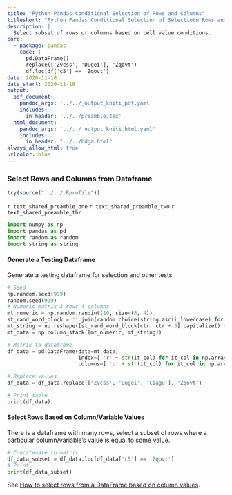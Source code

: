 ```yaml
---
title: "Python Pandas Conditional Selection of Rows and Columns"
titleshort: "Python Pandas Conditional Selection of Selectiotn Rows and Columns"
description: |
  Select subset of rows or columns based on cell value conditions.
core:
  - package: pandas
    code: |
      pd.DataFrame()
      replace(['Zvcss', 'Dugei'], 'Zqovt')
      df.loc[df['c5'] == 'Zqovt']
date: 2020-11-18
date_start: 2020-11-18
output:
  pdf_document:
    pandoc_args: '../../_output_kniti_pdf.yaml'
    includes:
      in_header: '../../preamble.tex'
  html_document:
    pandoc_args: '../../_output_kniti_html.yaml'
    includes:
      in_header: "../../hdga.html"
always_allow_html: true
urlcolor: blue
---
```


### Select Rows and Columns from Dataframe

```r
try(source("../../.Rprofile"))
```

`r text_shared_preamble_one`
`r text_shared_preamble_two`
`r text_shared_preamble_thr`

```python
import numpy as np
import pandas as pd
import random as random
import string as string
```

#### Generate a Testing Dataframe

Generate a testing dataframe for selection and other tests.

```python
# Seed
np.random.seed(999)
random.seed(999)
# Numeric matrix 3 rows 4 columns
mt_numeric = np.random.randint(10, size=(5, 4))
st_rand_word_block = ''.join(random.choice(string.ascii_lowercase) for ctr in range(5*5*3))
mt_string = np.reshape([st_rand_word_block[ctr: ctr + 5].capitalize() for ctr in range(0, len(st_rand_word_block), 5)], [5,3])
mt_data = np.column_stack([mt_numeric, mt_string])

# Matrix to dataframe
df_data = pd.DataFrame(data=mt_data,
                       index=[ 'r' + str(it_col) for it_col in np.array(range(1, mt_data.shape[0]+1))],
                       columns=[ 'c' + str(it_col) for it_col in np.array(range(1, mt_data.shape[1]+1))])

# Replace values
df_data = df_data.replace(['Zvcss', 'Dugei', 'Ciagu'], 'Zqovt')

# Print table
print(df_data)
```

#### Select Rows Based on Column/Variable Values

There is a dataframe with many rows, select a subset of rows where a particular column/variable's value is equal to some value.

```python
# Concatenate to matrix
df_data_subset = df_data.loc[df_data['c5'] == 'Zqovt']
# Print
print(df_data_subset)
```

See [How to select rows from a DataFrame based on column values](https://stackoverflow.com/a/17071908/8280804).
